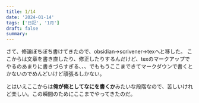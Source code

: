 ```yaml
---
title: 1/14
date: '2024-01-14'
tags: ['日記', '1月']
draft: false
summary: 
---
```

さて、修論ぼちぼち書けてきたので、obsidian→scrivener→texへと移した。
ここからは文章を書き直したり、修正したりするんだけど、texのマークアップでやるのあまりに書きづらすぎる、、、でももうここまできてマークダウンで書くとかないのでめんどいけど頑張るしかない。

とはいえここからは**俺が俺としてなにを書くか**みたいな段階なので、苦しいけれど楽しい。この瞬間のためにここまでやってきたのだ。
